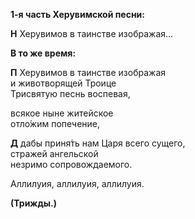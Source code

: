**1-я часть Херувимской песни:**

**Н** Херувимов в таинстве изображая...

**В то же время:**

**П** Херувимов в таинстве изображая  
и животворящей Троице  
Трисвятую песнь воспевая,

всякое ныне житейское  
отло́жим попечение,

**Д** дабы приня́ть нам Царя всего сущего,  
стражей ангельской  
незримо сопровождаемого.

Аллилуия, аллилуия, аллилуия.

**(Трижды.)**

